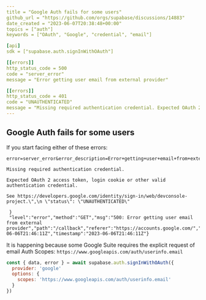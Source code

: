 ```yaml
---
title = "Google Auth fails for some users"
github_url = "https://github.com/orgs/supabase/discussions/14883"
date_created = "2023-06-07T20:38:48+00:00"
topics = ["auth"]
keywords = ["OAuth", "Google", "credential", "email"]

[api]
sdk = ["supabase.auth.signInWithOAuth"]

[[errors]]
http_status_code = 500
code = "server_error"
message = "Error getting user email from external provider"

[[errors]]
http_status_code = 401
code = "UNAUTHENTICATED"
message = "Missing required authentication credential. Expected OAuth 2 access token, login cookie or other valid authentication credential."
---
```


## Google Auth fails for some users

If you start facing either of these errors:

```
error=server_error&error_description=Error+getting+user+email+from+external+provider

Missing required authentication credential.

Expected OAuth 2 access token, login cookie or other valid authentication credential.

See https://developers.google.com/identity/sign-in/web/devconsole-project.\",\n \"status\": \"UNAUTHENTICATED\"

 }
 "level":"error","method":"GET","msg":"500: Error getting user email from external provider","path":"/callback","referer":"https://accounts.google.com/","remote_addr":"x.x.X.x","time":"2023-06-06T21:46:11Z","timestamp":"2023-06-06T21:46:11Z"}
```

It is happening because some Google Suite requires the explicit request of email Auth Scopes:
`https://www.googleapis.com/auth/userinfo.email`

```js
const { data, error } = await supabase.auth.signInWithOAuth({
  provider: 'google'
  options: {
    scopes: 'https://www.googleapis.com/auth/userinfo.email'
  }
})
```

